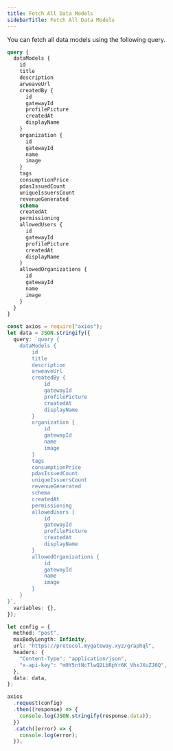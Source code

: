 ```yaml
---
title: Fetch All Data Models
sidebarTitle: Fetch All Data Models
---
```


You can fetch all data models using the following query.

```graphql
query {
  dataModels {
    id
    title
    description
    arweaveUrl
    createdBy {
      id
      gatewayId
      profilePicture
      createdAt
      displayName
    }
    organization {
      id
      gatewayId
      name
      image
    }
    tags
    consumptionPrice
    pdasIssuedCount
    uniqueIssuersCount
    revenueGenerated
    schema
    createdAt
    permissioning
    allowedUsers {
      id
      gatewayId
      profilePicture
      createdAt
      displayName
    }
    allowedOrganizations {
      id
      gatewayId
      name
      image
    }
  }
}
```

<RequestExample>

```ts Node.js
const axios = require("axios");
let data = JSON.stringify({
  query: `query {
    dataModels {
        id
        title
        description
        arweaveUrl
        createdBy {
            id
            gatewayId
            profilePicture
            createdAt
            displayName
        }
        organization {
            id
            gatewayId
            name
            image
        }
        tags
        consumptionPrice
        pdasIssuedCount
        uniqueIssuersCount
        revenueGenerated
        schema
        createdAt
        permissioning
        allowedUsers {
            id
            gatewayId
            profilePicture
            createdAt
            displayName
        }
        allowedOrganizations {
            id
            gatewayId
            name
            image
        }
    }
}`,
  variables: {},
});

let config = {
  method: "post",
  maxBodyLength: Infinity,
  url: "https://protocol.mygateway.xyz/graphql",
  headers: {
    "Content-Type": "application/json",
    "x-api-key": "m9Y5ntNcTlwQ2LbRpYr6K_VhxJXuZJ6Q",
  },
  data: data,
};

axios
  .request(config)
  .then((response) => {
    console.log(JSON.stringify(response.data));
  })
  .catch((error) => {
    console.log(error);
  });
```

</RequestExample>
